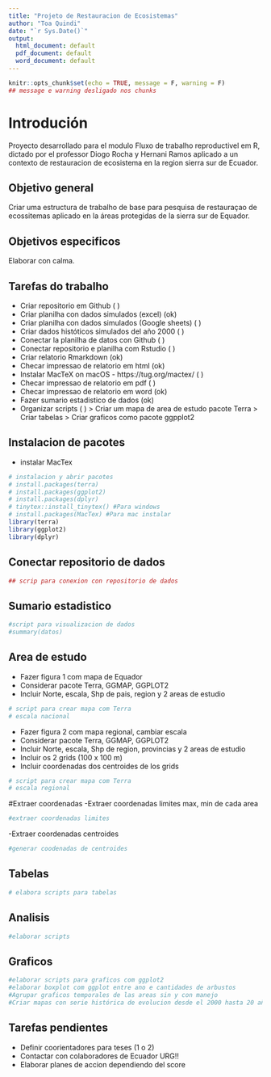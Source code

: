```yaml
---
title: "Projeto de Restauracion de Ecosistemas"
author: "Toa Quindi"
date: "`r Sys.Date()`"
output:
  html_document: default
  pdf_document: default
  word_document: default
---
```


```r
knitr::opts_chunk$set(echo = TRUE, message = F, warning = F)
## message e warning desligado nos chunks
```

# Introdución

Proyecto desarrollado para el modulo Fluxo de trabalho reproductivel em R, dictado por el professor Diogo Rocha y Hernani Ramos aplicado a un contexto de restauracion de ecosistema en la region sierra sur de Ecuador.

## Objetivo general

Criar uma estructura de trabalho de base para pesquisa de restauraçao de ecossitemas aplicado en la áreas protegidas de la sierra sur de Equador.
 
## Objetivos especificos

Elaborar con calma.

## Tarefas do trabalho

- Criar repositorio em Github (  )
- Criar planilha con dados simulados (excel) (ok)
- Criar planilha con dados simulados (Google sheets) (  )
- Criar dados históticos simulados del año 2000 (  )
- Conectar la planilha de datos con Github (  )
- Conectar repositorio e planilha com Rstudio (  )
- Criar relatorio Rmarkdown (ok) 
- Checar impressao de relatorio em html (ok)
- Instalar MacTeX on macOS - https://tug.org/mactex/ (  )
- Checar impressao de relatorio em pdf (  )
- Checar impressao de relatorio em word (ok)
- Fazer sumario estadistico de dados (ok)
- Organizar scripts (  )
> Criar um mapa de area de estudo pacote Terra
> Criar tabelas
> Criar graficos como pacote ggpplot2

## Instalacion de pacotes
- instalar MacTex
```r
# instalacion y abrir pacotes
# install.packages(terra)
# install.packages(ggplot2)
# install.packages(dplyr)
# tinytex::install_tinytex() #Para windows 
# install.packages(MacTex) #Para mac instalar
library(terra)
library(ggplot2)
library(dplyr)
```

## Conectar repositorio de dados 

<url reposistorio de disclipina>
<url reposistorio do projeto>
<url planilha>

```r
## scrip para conexion con repositorio de dados
```

## Sumario estadistico

```r
#script para visualizacion de dados
#summary(datos)
```

## Area de estudo 
- Fazer figura 1 com mapa de Equador
- Considerar pacote Terra, GGMAP, GGPLOT2
- Incluir Norte, escala, Shp de pais, region y 2 areas de estudio

```r
# script para crear mapa com Terra 
# escala nacional
```

- Fazer figura 2 com mapa regional, cambiar escala
- Considerar pacote Terra, GGMAP, GGPLOT2
- Incluir Norte, escala, Shp de region, provincias y 2 areas de estudio
- Incluir os 2 grids (100 x 100 m)
- Incluir coordenadas dos centroides de los grids

```r
# script para crear mapa com Terra
# escala regional
```

#Extraer coordenadas
-Extraer coordenadas limites max, min de cada area

```r
#extraer coordenadas limites
```

-Extraer coordenadas centroides

```r
#generar coodenadas de centroides
```

## Tabelas

```r
# elabora scripts para tabelas
```

## Analisis

```r
#elaborar scripts
```

## Graficos

```r
#elaborar scripts para graficos com ggplot2
#elaborar boxplot com ggplot entre ano e cantidades de arbustos
#Agrupar graficos temporales de las areas sin y con manejo
#Criar mapas con serie histórica de evolucion desde el 2000 hasta 20 años de monitoreo de restauración.
```

## Tarefas pendientes

- Definir coorientadores para teses (1 o 2)
- Contactar con colaboradores de Ecuador URG!!
- Elaborar planes de accion dependiendo del score





